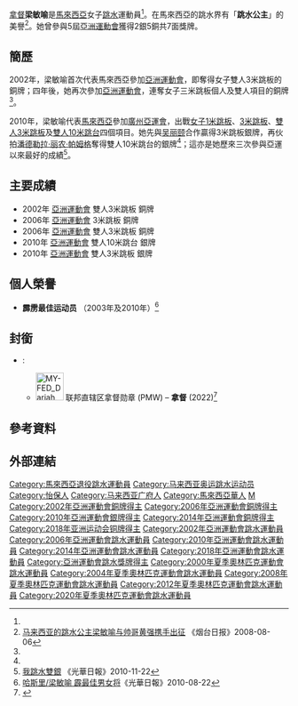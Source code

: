 {{noteTA|G1=Aquatics}}
{{Infobox sportsperson
|前缀尊称=[[马来西亚封衔|尊敬的]][[拿督|拿督]]
|姓名= 梁敏仪
|后缀尊称={{post-nominals|post-noms= PMW}}
|罗马拼音= Leong Mun Yee
|昵称=
|图片=Leong Mun Yee 2010.jpg
|國籍= {{MAS}}
|出生日期= {{birth_date_and_age|1984|12|4}}<ref name="广州亚运">[http://www.gz2010.cn/info/CHN_CHN/ZB/ZBB101A_DV@@@@@@@@@@@@@@@CHN_number=256156.html 2010年广州亚运会官方网站跳水 - 梁敏喻 - 简历]</ref>
|出生地點= {{flagicon|Perak}} [[霹雳州|霹雳]][[怡保|怡保]]
|居住地= 
|逝世日期=
|逝世地點=
|身高= {{height|m=1.63}}<ref name="广州亚运"/>
|體重= {{weight|kg=50}}<ref name="广州亚运"/>
|运动= [[跳水|跳水]]
|項目= 3米跳板、10米跳台<br/>雙人3米跳板
}}
{{MedalTableTop|width=286px}}
{{MedalSport | [[跳水|跳水]]}}
{{MedalCountry | {{MAS}}}}
{{MedalCompetition|亞洲運動會}}
{{MedalSilver|[[2010年亞洲運動會|2010年 廣州]] | [[2010年亞洲運動會跳水比賽－女子雙人10米跳台|雙人10米跳台]]}}
{{MedalBronze|[[2014年亞洲運動會|2014年 仁川]] | [[2014年亞洲運動會跳水比賽|雙人10米跳台]]}}
{{MedalBottom}}
{{世大運獎牌記錄
|項目=跳水
|a1=2011
|b1=3
|c1=雙人10公尺跳臺
}}

[[拿督|拿督]]'''梁敏喻'''{{BD|1984年|12月4日||}}是[[馬來西亞|馬來西亞]]女子[[跳水|跳水]]運動員<ref name="广州亚运"/>。在馬來西亞的跳水界有「'''跳水公主'''」的美譽<ref name="烟台日报">[http://2008.sohu.com/20080806/n258629250.shtml 马来西亚的跳水公主梁敏喻与帅哥黄强携手出征] {{Wayback|url=http://2008.sohu.com/20080806/n258629250.shtml |date=20120912033150 }}《烟台日报》2008-08-06</ref>。她曾參與5屆[[亞洲運動會|亞洲運動會]]獲得2銀5銅共7面獎牌。

==簡歷==
2002年，梁敏喻首次代表馬來西亞參加[[2002年亞洲運動會|亞洲運動會]]，即奪得女子雙人3米跳板的銅牌；四年後，她再次參加[[2006年亞洲運動會|亞洲運動會]]，連奪女子三米跳板個人及雙人項目的銅牌<ref name="烟台日报"/>。

2010年，梁敏喻代表[[2010年亞洲運動會馬來西亞代表團|馬來西亞]]參加[[2010年亞洲運動會|廣州亞運會]]，出戰[[2010年亞洲運動會跳水比賽－女子1米跳板|女子1米跳板]]、[[2010年亞洲運動會跳水比賽－女子3米跳板|3米跳板]]、[[2010年亞洲運動會跳水比賽－女子雙人3米跳板|雙人3米跳板]]及[[2010年亞洲運動會跳水比賽－女子雙人10米跳台|雙人10米跳台]]四個項目。她先與[[吴丽颐|吴丽颐]]合作贏得3米跳板銀牌，再伙拍[[潘德勒拉·丽农·帕姆格|潘德勒拉·丽农·帕姆格]]奪得雙人10米跳台的銀牌<ref name="广州亚运"/>；這亦是她歷來三次參與亞運以來最好的成績<ref>[http://dailynews.sina.com/bg/news/spt/sptothers/kwongwah/20101122/07452019346.html 我跳水雙銀] {{Wayback|url=http://dailynews.sina.com/bg/news/spt/sptothers/kwongwah/20101122/07452019346.html |date=20160304101524 }}《光華日報》2010-11-22</ref>。

== 主要成績 ==
*2002年 [[2002年亞洲運動會|亞洲運動會]] 雙人3米跳板 銅牌
*2006年 [[2006年亞洲運動會|亞洲運動會]] 3米跳板 銅牌 
*2006年 [[2006年亞洲運動會|亞洲運動會]] 雙人3米跳板 銅牌
*2010年 [[2010年亞洲運動會|亞洲運動會]] 雙人10米跳台 銀牌 
*2010年 [[2010年亞洲運動會|亞洲運動會]] 雙人3米跳板 銀牌

==個人榮譽==
*'''霹雳最佳运动员''' （2003年及2010年）<ref>[http://www.kwongwah.com.my/news/2010/08/22/62.html 哈斯里/梁敏喻 霹最佳男女将]{{Dead link|date=2019年11月 |bot=InternetArchiveBot |fix-attempted=yes }}《光華日報》2010-08-22</ref>

==封銜==
* {{Flag|Federal Territory (Malaysia)}} :
** [[File:MY-FED_Darjah_Mahkota_Wilayah_-_Knight_Commander_-_PMW.svg|50px]] 联邦直辖区拿督勋章 (PMW) – '''拿督''' (2022)<ref>{{Cite web|title=联邦直辖区日元首册封 跳水名将梁敏仪受封拿督|url=https://www.sinchew.com.my/20220208/%e8%81%94%e9%82%a6%e7%9b%b4%e8%be%96%e5%8c%ba%e6%97%a5%e5%85%83%e9%a6%96%e5%86%8c%e5%b0%81-%e8%b7%b3%e6%b0%b4%e5%90%8d%e5%b0%86%e6%a2%81%e6%95%8f%e4%bb%aa%e5%8f%97%e5%b0%81%e6%8b%bf%e7%9d%a3/|access-date=2022-02-08|work=星洲网 Sin Chew Daily|language=en}}</ref>

== 參考資料 ==
{{Reflist}}

== 外部連結 ==

{{DEFAULTSORT:LEONG Mun Yee}}

[[Category:馬來西亞退役跳水運動員|Category:馬來西亞退役跳水運動員]]
[[Category:马来西亚奥运跳水运动员|Category:马来西亚奥运跳水运动员]]
[[Category:怡保人|Category:怡保人]]
[[Category:马来西亚广府人|Category:马来西亚广府人]]
[[Category:馬來西亞華人|Category:馬來西亞華人]]
[[Category:梁姓|M]]
[[Category:2002年亞洲運動會銅牌得主|Category:2002年亞洲運動會銅牌得主]]
[[Category:2006年亞洲運動會銅牌得主|Category:2006年亞洲運動會銅牌得主]]
[[Category:2010年亞洲運動會銀牌得主|Category:2010年亞洲運動會銀牌得主]]
[[Category:2014年亞洲運動會銅牌得主|Category:2014年亞洲運動會銅牌得主]]
[[Category:2018年亚洲运动会铜牌得主|Category:2018年亚洲运动会铜牌得主]]
[[Category:2002年亞洲運動會跳水運動員|Category:2002年亞洲運動會跳水運動員]]
[[Category:2006年亞洲運動會跳水運動員|Category:2006年亞洲運動會跳水運動員]]
[[Category:2010年亞洲運動會跳水運動員|Category:2010年亞洲運動會跳水運動員]]
[[Category:2014年亞洲運動會跳水運動員|Category:2014年亞洲運動會跳水運動員]]
[[Category:2018年亞洲運動會跳水運動員|Category:2018年亞洲運動會跳水運動員]]
[[Category:亞洲運動會跳水獎牌得主|Category:亞洲運動會跳水獎牌得主]]
[[Category:2000年夏季奧林匹克運動會跳水運動員|Category:2000年夏季奧林匹克運動會跳水運動員]]
[[Category:2004年夏季奧林匹克運動會跳水運動員|Category:2004年夏季奧林匹克運動會跳水運動員]]
[[Category:2008年夏季奧林匹克運動會跳水運動員|Category:2008年夏季奧林匹克運動會跳水運動員]]
[[Category:2012年夏季奧林匹克運動會跳水運動員|Category:2012年夏季奧林匹克運動會跳水運動員]]
[[Category:2020年夏季奧林匹克運動會跳水運動員|Category:2020年夏季奧林匹克運動會跳水運動員]]
